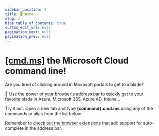 ```yaml
---
sidebar_position: 1
title: 🖥 Home
slug: /
hide_table_of_contents: true
custom_edit_url: null
pagination_next: null
pagination_prev: null
---
```

<head>
  <link rel="search" type="application/opensearchdescription+xml" title="[cmd.ms] Search" href="/opensearch.xml" />
</head>


# [[cmd.ms]](/) the Microsoft Cloud command line!

Are you tired of clicking around in Microsoft portals to get to a blade?

🚀 Use the power of your browser's address bar to quickly get to your favorite blade in Azure, Microsoft 365, Azure AD, Intune...

Try it out. Open a new tab and type **{command}.cmd.ms** using any of the commands or alias from the list below. 

Remember to [check out the browser extensions](/docs/tips) that add support for auto-complete in the address bar.

<CommandsTable
  columns={columns}
  data={commands}
/>

